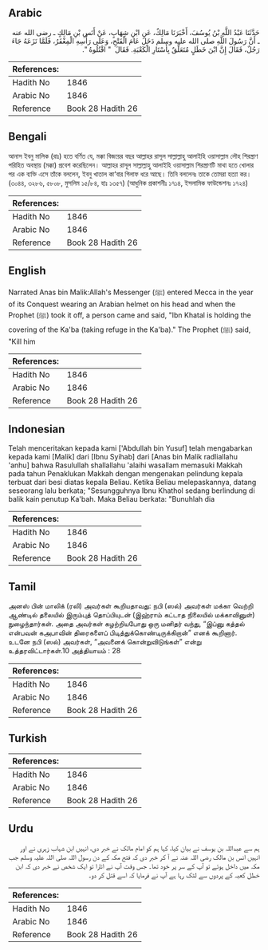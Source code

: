## Arabic


<div dir="rtl" lang="ar" style={{fontSize:'larger',backgroundColor:'#f8f9fa',padding:20}}>
حَدَّثَنَا عَبْدُ اللَّهِ بْنُ يُوسُفَ، أَخْبَرَنَا مَالِكٌ، عَنِ ابْنِ شِهَابٍ، عَنْ أَنَسِ بْنِ مَالِكٍ ـ رضى الله عنه ـ أَنَّ رَسُولَ اللَّهِ صلى الله عليه وسلم دَخَلَ عَامَ الْفَتْحِ، وَعَلَى رَأْسِهِ الْمِغْفَرُ، فَلَمَّا نَزَعَهُ جَاءَ رَجُلٌ، فَقَالَ إِنَّ ابْنَ خَطَلٍ مُتَعَلِّقٌ بِأَسْتَارِ الْكَعْبَةِ‏.‏ فَقَالَ ‏ "‏ اقْتُلُوهُ ‏"‏‏.‏
</div>
<div style={{backgroundColor:'#f8f9fa',padding:20, marginBottom: 10}}><table> <thead> <tr> <th>References:</th> <th></th> </tr> </thead> <tbody><tr><td>Hadith No</td><td>1846</td></tr><tr><td>Arabic No</td><td>1846</td></tr><tr><td>Reference</td><td>Book 28 Hadith 26</td></tr></tbody></table></div>

## Bengali


<div dir="ltr" lang="bn" style={{fontSize:'larger',backgroundColor:'#f8f9fa',padding:20}}>
আনাস ইবনু মালিক (রাঃ) হতে বর্ণিত যে, মক্কা বিজয়ের বছর আল্লাহর রাসূল সাল্লাল্লাহু আলাইহি ওয়াসাল্লাম লৌহ শিরস্ত্রাণ পরিহিত অবস্থায় (মক্কা) প্রবেশ করেছিলেন। আল্লাহর রাসূল সাল্লাল্লাহু আলাইহি ওয়াসাল্লাম শিরস্ত্রাণটি মাথা হতে খোলার পর এক ব্যক্তি এসে তাঁকে বললেন, ইবনু খাতাল কা‘বার গিলাফ ধরে আছে। তিনি বললেনঃ তাকে তোমরা হত্যা কর। (৩০৪৪, ৩২৮৬, ৫৮০৮, মুসলিম ১৫/৮৪, হাঃ ১৩৫৭) (আধুনিক প্রকাশনীঃ ১৭১৪, ইসলামিক ফাউন্ডেশনঃ ১৭২৪)
</div>
<div style={{backgroundColor:'#f8f9fa',padding:20, marginBottom: 10}}><table> <thead> <tr> <th>References:</th> <th></th> </tr> </thead> <tbody><tr><td>Hadith No</td><td>1846</td></tr><tr><td>Arabic No</td><td>1846</td></tr><tr><td>Reference</td><td>Book 28 Hadith 26</td></tr></tbody></table></div>

## English


<div dir="ltr" lang="en" style={{fontSize:'larger',backgroundColor:'#f8f9fa',padding:20}}>
Narrated Anas bin Malik:Allah's Messenger (ﷺ) entered Mecca in the year of its Conquest wearing an Arabian helmet on his head and when the Prophet (ﷺ) took it off, a person came and said, "Ibn Khatal is holding the covering of the Ka'ba (taking refuge in the Ka'ba)." The Prophet (ﷺ) said, "Kill him
</div>
<div style={{backgroundColor:'#f8f9fa',padding:20, marginBottom: 10}}><table> <thead> <tr> <th>References:</th> <th></th> </tr> </thead> <tbody><tr><td>Hadith No</td><td>1846</td></tr><tr><td>Arabic No</td><td>1846</td></tr><tr><td>Reference</td><td>Book 28 Hadith 26</td></tr></tbody></table></div>

## Indonesian


<div dir="ltr" lang="id" style={{fontSize:'larger',backgroundColor:'#f8f9fa',padding:20}}>
Telah menceritakan kepada kami ['Abdullah bin Yusuf] telah mengabarkan kepada kami [Malik] dari [Ibnu Syihab] dari [Anas bin Malik radliallahu 'anhu] bahwa Rasulullah shallallahu 'alaihi wasallam memasuki Makkah pada tahun Penaklukan Makkah dengan mengenakan pelindung kepala terbuat dari besi diatas kepala Beliau. Ketika Beliau melepaskannya, datang seseorang lalu berkata; "Sesungguhnya Ibnu Khathol sedang berlindung di balik kain penutup Ka'bah. Maka Beliau berkata: "Bunuhlah dia
</div>
<div style={{backgroundColor:'#f8f9fa',padding:20, marginBottom: 10}}><table> <thead> <tr> <th>References:</th> <th></th> </tr> </thead> <tbody><tr><td>Hadith No</td><td>1846</td></tr><tr><td>Arabic No</td><td>1846</td></tr><tr><td>Reference</td><td>Book 28 Hadith 26</td></tr></tbody></table></div>

## Tamil


<div dir="ltr" lang="ta" style={{fontSize:'larger',backgroundColor:'#f8f9fa',padding:20}}>
அனஸ் பின் மாலிக் (ரலி) அவர்கள் கூறியதாவது: நபி (ஸல்) அவர்கள் மக்கா வெற்றி ஆண்டில் தலையில் இரும்புத் தொப்பியுடன் (இஹ்ராம் கட்டாத நிலையில் மக்காவினுள்) நுழைந்தார்கள். அதை அவர்கள் கழற்றியபோது ஒரு மனிதர் வந்து, “இப்னு கத்தல் என்பவன் கஅபாவின் திரைகளைப் பிடித்துக்கொண்டிருக்கிறான்” எனக் கூறினார். உடனே நபி (ஸல்) அவர்கள், “அவனைக் கொன்றுவிடுங்கள்” என்று உத்தரவிட்டார்கள்.10 அத்தியாயம் : 28
</div>
<div style={{backgroundColor:'#f8f9fa',padding:20, marginBottom: 10}}><table> <thead> <tr> <th>References:</th> <th></th> </tr> </thead> <tbody><tr><td>Hadith No</td><td>1846</td></tr><tr><td>Arabic No</td><td>1846</td></tr><tr><td>Reference</td><td>Book 28 Hadith 26</td></tr></tbody></table></div>

## Turkish


<div dir="ltr" lang="tr" style={{fontSize:'larger',backgroundColor:'#f8f9fa',padding:20}}>

</div>
<div style={{backgroundColor:'#f8f9fa',padding:20, marginBottom: 10}}><table> <thead> <tr> <th>References:</th> <th></th> </tr> </thead> <tbody><tr><td>Hadith No</td><td>1846</td></tr><tr><td>Arabic No</td><td>1846</td></tr><tr><td>Reference</td><td>Book 28 Hadith 26</td></tr></tbody></table></div>

## Urdu


<div dir="rtl" lang="ur" style={{fontSize:'larger',backgroundColor:'#f8f9fa',padding:20}}>
ہم سے عبداللہ بن یوسف نے بیان کیا، کہا ہم کو امام مالک نے خبر دی، انہیں ابن شہاب زہری نے اور انہیں انس بن مالک رضی اللہ عنہ نے آ کر خبر دی کہ فتح مکہ کے دن رسول اللہ صلی اللہ علیہ وسلم جب مکہ میں داخل ہوئے تو آپ کے سر پر خود تھا۔ جس وقت آپ نے اتارا تو ایک شخص نے خبر دی کہ ابن خطل کعبہ کے پردوں سے لٹک رہا ہے آپ نے فرمایا کہ اسے قتل کر دو۔
</div>
<div style={{backgroundColor:'#f8f9fa',padding:20, marginBottom: 10}}><table> <thead> <tr> <th>References:</th> <th></th> </tr> </thead> <tbody><tr><td>Hadith No</td><td>1846</td></tr><tr><td>Arabic No</td><td>1846</td></tr><tr><td>Reference</td><td>Book 28 Hadith 26</td></tr></tbody></table></div>
